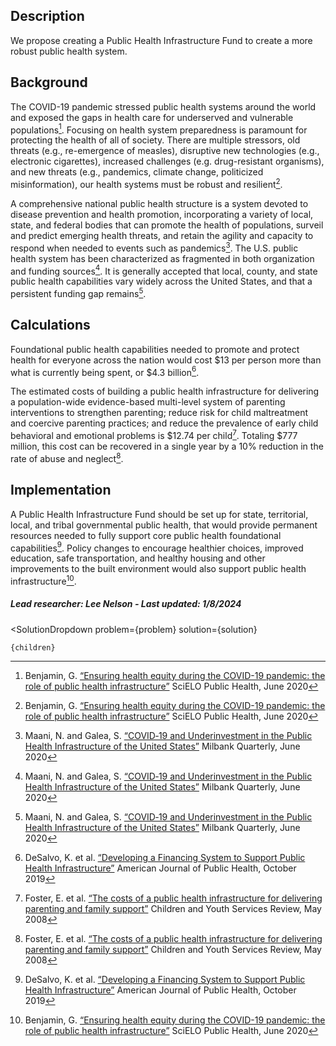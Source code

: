 

## Description
We propose creating a Public Health Infrastructure Fund to create a more robust public health system.

## Background
The COVID-19 pandemic stressed public health systems around the world and exposed the gaps in health care for underserved and vulnerable populations[^”1”]. Focusing on health system preparedness is paramount for protecting the health of all of society. There are multiple stressors, old threats (e.g., re-emergence of measles), disruptive new technologies (e.g., electronic cigarettes), increased challenges (e.g. drug-resistant organisms), and new threats (e.g., pandemics, climate change, politicized misinformation), our health systems must be robust and resilient[^”1”].

A comprehensive national public health structure is a system devoted to disease prevention and health promotion, incorporating a variety of local, state, and federal bodies that can promote the health of populations, surveil and predict emerging health threats, and retain the agility and capacity to respond when needed to events such as pandemics[^”2”]. The U.S. public health system has been characterized as fragmented in both organization and funding sources[^”2”]. It is generally accepted that local, county, and state public health capabilities vary widely across the United States, and that a persistent funding gap remains[^”2”].

## Calculations
Foundational public health capabilities needed to promote and protect health for everyone across the nation would cost $13 per person more than what is currently being spent, or $4.3 billion[^”3”].

The estimated costs of building a public health infrastructure for delivering a population-wide evidence-based multi-level system of parenting interventions to strengthen parenting; reduce risk for child maltreatment and coercive parenting practices; and reduce the prevalence of early child behavioral and emotional problems is $12.74 per child[^”4”]. Totaling $777 million, this cost can be recovered in a single year by a 10% reduction in the rate of abuse and neglect[^”4”].


## Implementation
A Public Health Infrastructure Fund should be set up for state, territorial, local, and tribal governmental public health, that would provide permanent resources needed to fully support core public health foundational capabilities[^”3”].
Policy changes to encourage healthier choices, improved education, safe transportation, and healthy housing and other improvements to the built environment would also support public health infrastructure[^”1”].

##### Lead researcher: Lee Nelson - Last updated: 1/8/2024

[^”1”]: Benjamin, G. [“Ensuring health equity during the COVID-19 pandemic: the role of public health infrastructure”](https://doi.org/10.26633/RPSP.2020.70) SciELO Public Health, June 2020

[^”2”]: Maani, N. and Galea, S. [“COVID‐19 and Underinvestment in the Public Health Infrastructure of the United States”](https://doi.org/10.1111%2F1468-0009.12463) Milbank Quarterly, June 2020

[^”3”]: DeSalvo, K. et al. [“Developing a Financing System to Support Public Health Infrastructure”](https://ajph.aphapublications.org/doi/abs/10.2105/AJPH.2019.305214) American Journal of Public Health, October 2019

[^”4”]: Foster, E. et al. [“The costs of a public health infrastructure for delivering parenting and family support”](https://doi.org/10.1016/j.childyouth.2007.11.002) Children and Youth Services Review, May 2008


  <SolutionDropdown 
    problem={problem} 
    solution={solution}
  >
    {children}
  </SolutionDropdown>